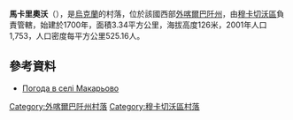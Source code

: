 {{coord|48|19|39|N|22|48|0|E|scale:100000|display=title}}

'''馬卡里奧沃'''（{{lang-uk|Макарьово}}），是[[烏克蘭|烏克蘭]]的村落，位於該國西部[[外喀爾巴阡州|外喀爾巴阡州]]，由[[穆卡切沃區|穆卡切沃區]]負責管轄，始建於1700年，面積3.34平方公里，海拔高度126米，2001年人口1,753，人口密度每平方公里525.16人。

==參考資料==
* [http://weather.in.ua/ua/zakarpatskaja/14387 Погода в селі Макарьово] {{Wayback|url=http://weather.in.ua/ua/zakarpatskaja/14387 |date=20161106041423 }}

{{DEFAULTSORT:Макарьово}}

[[Category:外喀爾巴阡州村落|Category:外喀爾巴阡州村落]]
[[Category:穆卡切沃區村落|Category:穆卡切沃區村落]]


{{Zakarpattia-geo-stub}}